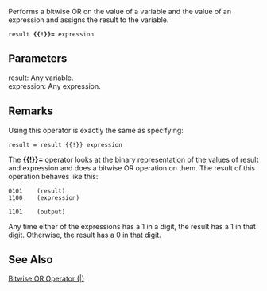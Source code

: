 Performs a bitwise OR on the value of a variable and the value of an expression and assigns the result to the variable.

 result '''{{!}}=''' expression
==Parameters==
; result: Any variable.
; expression: Any expression.

==Remarks==
Using this operator is exactly the same as specifying:

 result = result {{!}} expression
The '''{{!}}=''' operator looks at the binary representation of the values of result and expression and does a bitwise OR operation on them. The result of this operation behaves like this:

 0101    (result)
 1100    (expression)
 ----
 1101    (output)
Any time either of the expressions has a 1 in a digit, the result has a 1 in that digit. Otherwise, the result has a 0 in that digit.


==See Also==

              

              

              
[[javascript/operators/bitwise or|Bitwise OR Operator (|)]]
